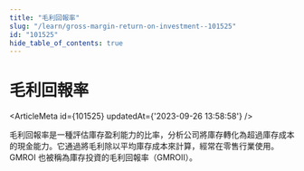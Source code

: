 ```yaml
---
title: "毛利回報率"
slug: "/learn/gross-margin-return-on-investment--101525"
id: "101525"
hide_table_of_contents: true
---
```



# 毛利回報率

<ArticleMeta id={101525} updatedAt={'2023-09-26 13:58:58'} />
<div className='border-solid border-b border-t-0 my-4 border-[var(--ifm-color-gray-300)]' />

毛利回報率是一種評估庫存盈利能力的比率，分析公司將庫存轉化為超過庫存成本的現金能力。它通過將毛利除以平均庫存成本來計算，經常在零售行業使用。GMROI 也被稱為庫存投資的毛利回報率（GMROII）。
